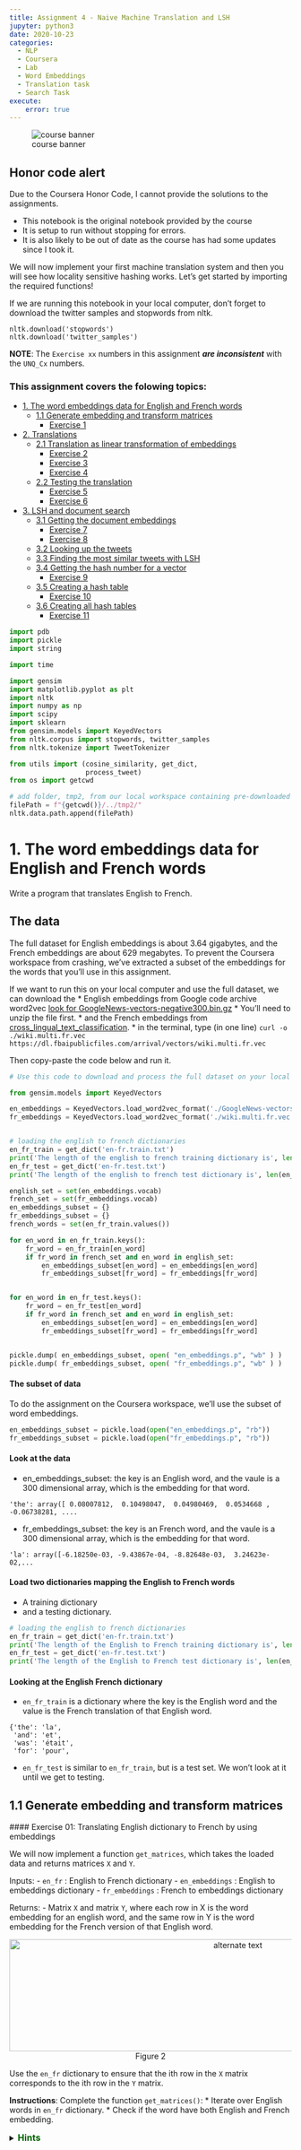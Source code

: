 ```yaml
---
title: Assignment 4 - Naive Machine Translation and LSH
jupyter: python3
date: 2020-10-23
categories: 
  - NLP 
  - Coursera 
  - Lab
  - Word Embeddings
  - Translation task
  - Search Task
execute: 
    error: true
---
```


![course banner](/images/Course-Logo-1-3.webp){#fig-00 .column-margin .nolightbox}

::: {.callout-warning}
## Honor code alert

Due to the Coursera Honor Code, I cannot provide the solutions to the assignments. 

- This notebook is the original notebook provided by the course
- It is setup to run without stopping for errors. 
- It is also likely to be out of date as the course has had some updates since I took it.
:::


We will now implement your first machine translation system and then you
will see how locality sensitive hashing works. Let's get started by importing
the required functions!

If we are running this notebook in your local computer, don't forget to
download the twitter samples and stopwords from nltk.

```
nltk.download('stopwords')
nltk.download('twitter_samples')
```


**NOTE**: The `Exercise xx` numbers in this assignment **_are inconsistent_** with the `UNQ_Cx` numbers.

### This assignment covers the folowing topics:

- [1. The word embeddings data for English and French words](#1)
  - [1.1 Generate embedding and transform matrices](#1-1)
      - [Exercise 1](#ex-01)
- [2. Translations](#2)
  - [2.1 Translation as linear transformation of embeddings](#2-1)
      - [Exercise 2](#ex-02)  
      - [Exercise 3](#ex-03)  
      - [Exercise 4](#ex-04)        
  - [2.2 Testing the translation](#2-2)
      - [Exercise 5](#ex-05)
      - [Exercise 6](#ex-06)      
- [3. LSH and document search](#3)
  - [3.1 Getting the document embeddings](#3-1)
      - [Exercise 7](#ex-07)
      - [Exercise 8](#ex-08)      
  - [3.2 Looking up the tweets](#3-2)
  - [3.3 Finding the most similar tweets with LSH](#3-3)
  - [3.4 Getting the hash number for a vector](#3-4)
      - [Exercise 9](#ex-09)  
  - [3.5 Creating a hash table](#3-5)
      - [Exercise 10](#ex-10)  
  - [3.6 Creating all hash tables](#3-6)
      - [Exercise 11](#ex-11)  

```python
import pdb
import pickle
import string

import time

import gensim
import matplotlib.pyplot as plt
import nltk
import numpy as np
import scipy
import sklearn
from gensim.models import KeyedVectors
from nltk.corpus import stopwords, twitter_samples
from nltk.tokenize import TweetTokenizer

from utils import (cosine_similarity, get_dict,
                   process_tweet)
from os import getcwd
```

```python
# add folder, tmp2, from our local workspace containing pre-downloaded corpora files to nltk's data path
filePath = f"{getcwd()}/../tmp2/"
nltk.data.path.append(filePath)
```

<a name="1"></a>

# 1. The word embeddings data for English and French words

Write a program that translates English to French.

## The data

The full dataset for English embeddings is about 3.64 gigabytes, and the French
embeddings are about 629 megabytes. To prevent the Coursera workspace from
crashing, we've extracted a subset of the embeddings for the words that you'll
use in this assignment.

If we want to run this on your local computer and use the full dataset,
we can download the
* English embeddings from Google code archive word2vec
[look for GoogleNews-vectors-negative300.bin.gz](https://code.google.com/archive/p/word2vec/)
    * You'll need to unzip the file first.
* and the French embeddings from
[cross_lingual_text_classification](https://github.com/vjstark/crosslingual_text_classification).
    * in the terminal, type (in one line)
    `curl -o ./wiki.multi.fr.vec https://dl.fbaipublicfiles.com/arrival/vectors/wiki.multi.fr.vec`

Then copy-paste the code below and run it.

```python
# Use this code to download and process the full dataset on your local computer

from gensim.models import KeyedVectors

en_embeddings = KeyedVectors.load_word2vec_format('./GoogleNews-vectors-negative300.bin', binary = True)
fr_embeddings = KeyedVectors.load_word2vec_format('./wiki.multi.fr.vec')


# loading the english to french dictionaries
en_fr_train = get_dict('en-fr.train.txt')
print('The length of the english to french training dictionary is', len(en_fr_train))
en_fr_test = get_dict('en-fr.test.txt')
print('The length of the english to french test dictionary is', len(en_fr_train))

english_set = set(en_embeddings.vocab)
french_set = set(fr_embeddings.vocab)
en_embeddings_subset = {}
fr_embeddings_subset = {}
french_words = set(en_fr_train.values())

for en_word in en_fr_train.keys():
    fr_word = en_fr_train[en_word]
    if fr_word in french_set and en_word in english_set:
        en_embeddings_subset[en_word] = en_embeddings[en_word]
        fr_embeddings_subset[fr_word] = fr_embeddings[fr_word]


for en_word in en_fr_test.keys():
    fr_word = en_fr_test[en_word]
    if fr_word in french_set and en_word in english_set:
        en_embeddings_subset[en_word] = en_embeddings[en_word]
        fr_embeddings_subset[fr_word] = fr_embeddings[fr_word]


pickle.dump( en_embeddings_subset, open( "en_embeddings.p", "wb" ) )
pickle.dump( fr_embeddings_subset, open( "fr_embeddings.p", "wb" ) )
```

#### The subset of data

To do the assignment on the Coursera workspace, we'll use the subset of word embeddings.

```python
en_embeddings_subset = pickle.load(open("en_embeddings.p", "rb"))
fr_embeddings_subset = pickle.load(open("fr_embeddings.p", "rb"))
```

#### Look at the data

* en_embeddings_subset: the key is an English word, and the vaule is a
300 dimensional array, which is the embedding for that word.
```
'the': array([ 0.08007812,  0.10498047,  0.04980469,  0.0534668 , -0.06738281, ....
```

* fr_embeddings_subset: the key is an French word, and the vaule is a 300
dimensional array, which is the embedding for that word.
```
'la': array([-6.18250e-03, -9.43867e-04, -8.82648e-03,  3.24623e-02,...
```

#### Load two dictionaries mapping the English to French words
* A training dictionary
* and a testing dictionary.

```python
# loading the english to french dictionaries
en_fr_train = get_dict('en-fr.train.txt')
print('The length of the English to French training dictionary is', len(en_fr_train))
en_fr_test = get_dict('en-fr.test.txt')
print('The length of the English to French test dictionary is', len(en_fr_train))
```

#### Looking at the English French dictionary

* `en_fr_train` is a dictionary where the key is the English word and the value
is the French translation of that English word.
```
{'the': 'la',
 'and': 'et',
 'was': 'était',
 'for': 'pour',
```

* `en_fr_test` is similar to `en_fr_train`, but is a test set.  We won't look at it
until we get to testing.

<a name="1-1"></a>

## 1.1 Generate embedding and transform matrices

<a name="ex-01"></a>
#### Exercise 01: Translating English dictionary to French by using embeddings

We will now implement a function `get_matrices`, which takes the loaded data
and returns matrices `X` and `Y`.

Inputs:
- `en_fr` : English to French dictionary
- `en_embeddings` : English to embeddings dictionary
- `fr_embeddings` : French to embeddings dictionary

Returns:
- Matrix `X` and matrix `Y`, where each row in X is the word embedding for an
english word, and the same row in Y is the word embedding for the French
version of that English word.

<div style="width:image width px; font-size:100%; text-align:center;">
<img src='X_to_Y.jpg' alt="alternate text" width="width" height="height" style="width:800px;height:200px;" /> Figure 2 </div>

Use the `en_fr` dictionary to ensure that the ith row in the `X` matrix
corresponds to the ith row in the `Y` matrix.

**Instructions**: Complete the function `get_matrices()`:
* Iterate over English words in `en_fr` dictionary.
* Check if the word have both English and French embedding.

<details>
<summary>
    <font size="3" color="darkgreen"><b>Hints</b></font>
</summary>
    <p>
        <ul>
            <li><a href="https://realpython.com/python-sets/#set-size-and-membership" >Sets</a> are useful data structures that can be used to check if an item is a member of a group.</li>
            <li>We can get words which are embedded into the language by using <a href="https://www.w3schools.com/python/ref_dictionary_keys.asp"> keys</a> method.</li>
            <li>Keep vectors in `X` and `Y` sorted in list. We can use <a href="https://docs.scipy.org/doc/numpy-1.13.0/reference/generated/numpy.ma.vstack.html"> np.vstack()</a> to merge them into the numpy matrix. </li>
            <li><a href="https://docs.scipy.org/doc/numpy/reference/generated/numpy.vstack.html">numpy.vstack</a> stacks the items in a list as rows in a matrix.</li>
        </ul>
    </p>

```python
# UNQ_C1 (UNIQUE CELL IDENTIFIER, DO NOT EDIT)
def get_matrices(en_fr, french_vecs, english_vecs):
    """
    Input:
        en_fr: English to French dictionary
        french_vecs: French words to their corresponding word embeddings.
        english_vecs: English words to their corresponding word embeddings.
    Output: 
        X: a matrix where the columns are the English embeddings.
        Y: a matrix where the columns correspong to the French embeddings.
        R: the projection matrix that minimizes the F norm ||X R -Y||^2.
    """

    ### START CODE HERE (REPLACE INSTANCES OF 'None' with your code) ###

    # X_l and Y_l are lists of the english and french word embeddings
    X_l = list()
    Y_l = list()

    # get the english words (the keys in the dictionary) and store in a set()
    english_set = None

    # get the french words (keys in the dictionary) and store in a set()
    french_set = None

    # store the french words that are part of the english-french dictionary (these are the values of the dictionary)
    french_words = set(en_fr.values())

    # loop through all english, french word pairs in the english french dictionary
    for en_word, fr_word in en_fr.items():

        # check that the french word has an embedding and that the english word has an embedding
        if fr_word in french_set and en_word in english_set:

            # get the english embedding
            en_vec = english_vecs[en_word]

            # get the french embedding
            fr_vec = None

            # add the english embedding to the list
            X_l.append(en_vec)

            # add the french embedding to the list
            None

    # stack the vectors of X_l into a matrix X
    X = None

    # stack the vectors of Y_l into a matrix Y
    Y = None
    ### END CODE HERE ###

    return X, Y
```

Now we will use function `get_matrices()` to obtain sets `X_train` and `Y_train`
of English and French word embeddings into the corresponding vector space models.

```python
# UNQ_C2 (UNIQUE CELL IDENTIFIER, DO NOT EDIT)
# We do not have to input any code in this cell, but it is relevant to grading, so please do not change anything

# getting the training set:
X_train, Y_train = get_matrices(
    en_fr_train, fr_embeddings_subset, en_embeddings_subset)
```

<a name="2"></a>

# 2. Translations

<div style="width:image width px; font-size:100%; text-align:center;"><img src='e_to_f.jpg' alt="alternate text" width="width" height="height" style="width:700px;height:200px;" /> Figure 1 </div>

Write a program that translates English words to French words using word embeddings and vector space models. 

<a name="2-1"></a>
## 2.1 Translation as linear transformation of embeddings

Given dictionaries of English and French word embeddings we will create a transformation matrix `R`
* Given an English word embedding, $\mathbf{e}$, we can multiply $\mathbf{eR}$ to get a new word embedding $\mathbf{f}$.
    * Both $\mathbf{e}$ and $\mathbf{f}$ are [row vectors](https://en.wikipedia.org/wiki/Row_and_column_vectors).
* We can then compute the nearest neighbors to `f` in the french embeddings and recommend the word that is most similar to the transformed word embedding.

### Describing translation as the minimization problem

Find a matrix `R` that minimizes the following equation. 

$$\arg \min _{\mathbf{R}}\| \mathbf{X R} - \mathbf{Y}\|_{F}\tag{1} $$

### Frobenius norm

The Frobenius norm of a matrix $A$ (assuming it is of dimension $m,n$) is defined as the square root of the sum of the absolute squares of its elements:

$$\|\mathbf{A}\|_{F} \equiv \sqrt{\sum_{i=1}^{m} \sum_{j=1}^{n}\left|a_{i j}\right|^{2}}\tag{2}$$

### Actual loss function
In the real world applications, the Frobenius norm loss:

$$\| \mathbf{XR} - \mathbf{Y}\|_{F}$$

is often replaced by it's squared value divided by $m$:

$$ \frac{1}{m} \|  \mathbf{X R} - \mathbf{Y} \|_{F}^{2}$$

where $m$ is the number of examples (rows in $\mathbf{X}$).

* The same R is found when using this loss function versus the original Frobenius norm.
* The reason for taking the square is that it's easier to compute the gradient of the squared Frobenius.
* The reason for dividing by $m$ is that we're more interested in the average loss per embedding than the  loss for the entire training set.
    * The loss for all training set increases with more words (training examples),
    so taking the average helps us to track the average loss regardless of the size of the training set.

##### [Optional] Detailed explanation why we use norm squared instead of the norm:
<details>
<summary>
    Click for optional details
</summary>
    <p>
        <ul>
            <li>The norm is always nonnegative (we're summing up absolute values), and so is the square. 
            <li> When we take the square of all non-negative (positive or zero) numbers, the order of the data is preserved.  
            <li> For example, if 3 > 2, 3^2 > 2^2
            <li> Using the norm or squared norm in gradient descent results in the same <i>location</i> of the minimum.
            <li> Squaring cancels the square root in the Frobenius norm formula. Because of the <a href="https://en.wikipedia.org/wiki/Chain_rule"> chain rule</a>, we would have to do more calculations if we had a square root in our expression for summation.
            <li> Dividing the function value by the positive number doesn't change the optimum of the function, for the same reason as described above.
            <li> We're interested in transforming English embedding into the French. Thus, it is more important to measure average loss per embedding than the loss for the entire dictionary (which increases as the number of words in the dictionary increases).
        </ul>
    </p>
    

<a name="ex-02"></a>

### Exercise 02: Implementing translation mechanism described in this section.

#### Step 1: Computing the loss
* The loss function will be squared Frobenoius norm of the difference between
matrix and its approximation, divided by the number of training examples $m$.
* Its formula is:
$$ L(X, Y, R)=\frac{1}{m}\sum_{i=1}^{m} \sum_{j=1}^{n}\left( a_{i j} \right)^{2}$$

where $a_{i j}$ is value in $i$th row and $j$th column of the matrix $\mathbf{XR}-\mathbf{Y}$.

#### Instructions: complete the `compute_loss()` function

* Compute the approximation of `Y` by matrix multiplying `X` and `R`
* Compute difference `XR - Y`
* Compute the squared Frobenius norm of the difference and divide it by $m$.

<details>    
<summary>
    <font size="3" color="darkgreen"><b>Hints</b></font>
</summary>
<p>
<ul>
   <li> Useful functions:
       <a href="https://docs.scipy.org/doc/numpy/reference/generated/numpy.dot.html">Numpy dot </a>,
       <a href="https://docs.scipy.org/doc/numpy/reference/generated/numpy.sum.html">Numpy sum</a>,
       <a href="https://docs.scipy.org/doc/numpy/reference/generated/numpy.square.html">Numpy square</a>,
       <a href="https://docs.scipy.org/doc/numpy/reference/generated/numpy.linalg.norm.html">Numpy norm</a>
    </li>
   <li> Be careful about which operation is elementwise and which operation is a matrix multiplication.</li>
   <li> Try to use matrix operations instead of the numpy norm function.  If we choose to use norm function, take care of extra arguments and that it's returning loss squared, and not the loss itself.</li>

</ul>
</p>

```python
# UNQ_C3 (UNIQUE CELL IDENTIFIER, DO NOT EDIT)
def compute_loss(X, Y, R):
    '''
    Inputs: 
        X: a matrix of dimension (m,n) where the columns are the English embeddings.
        Y: a matrix of dimension (m,n) where the columns correspong to the French embeddings.
        R: a matrix of dimension (n,n) - transformation matrix from English to French vector space embeddings.
    Outputs:
        L: a matrix of dimension (m,n) - the value of the loss function for given X, Y and R.
    '''
    ### START CODE HERE (REPLACE INSTANCES OF 'None' with your code) ###
    # m is the number of rows in X
    m = None
    
    # diff is XR - Y
    diff = None

    # diff_squared is the element-wise square of the difference
    diff_squared = None

    # sum_diff_squared is the sum of the squared elements
    sum_diff_squared = None

    # loss i the sum_diff_squard divided by the number of examples (m)
    loss = None
    ### END CODE HERE ###
    return loss
```

<a name="ex-03"></a>

### Exercise 03

### Step 2: Computing the gradient of loss in respect to transform matrix R

* Calculate the gradient of the loss with respect to transform matrix `R`.
* The gradient is a matrix that encodes how much a small change in `R`
affect the change in the loss function.
* The gradient gives us the direction in which we should decrease `R`
to minimize the loss.
* $m$ is the number of training examples (number of rows in $X$).
* The formula for the gradient of the loss function $𝐿(𝑋,𝑌,𝑅)$ is:

$$\frac{d}{dR}𝐿(𝑋,𝑌,𝑅)=\frac{d}{dR}\Big(\frac{1}{m}\| X R -Y\|_{F}^{2}\Big) = \frac{2}{m}X^{T} (X R - Y)$$

**Instructions**: Complete the `compute_gradient` function below.

<details>
<summary>
    <font size="3" color="darkgreen"><b>Hints</b></font>
</summary>
<p>
    <ul>
    <li><a href="https://docs.scipy.org/doc/numpy/reference/generated/numpy.matrix.T.html" > Transposing in numpy </a></li>
    <li><a href="https://docs.scipy.org/doc/numpy/reference/generated/numpy.ndarray.shape.html" > Finding out the dimensions</a> of matrices in numpy </li>
    <li>Remember to use numpy.dot for matrix multiplication </li>
    </ul>
</p>
 

```python
# UNQ_C4 (UNIQUE CELL IDENTIFIER, DO NOT EDIT)
def compute_gradient(X, Y, R):
    '''
    Inputs: 
        X: a matrix of dimension (m,n) where the columns are the English embeddings.
        Y: a matrix of dimension (m,n) where the columns correspong to the French embeddings.
        R: a matrix of dimension (n,n) - transformation matrix from English to French vector space embeddings.
    Outputs:
        g: a matrix of dimension (n,n) - gradient of the loss function L for given X, Y and R.
    '''
    ### START CODE HERE (REPLACE INSTANCES OF 'None' with your code) ###
    # m is the number of rows in X
    m = None

    # gradient is X^T(XR - Y) * 2/m
    gradient = None
    ### END CODE HERE ###
    return gradient
```

### Step 3: Finding the optimal R with gradient descent algorithm

#### Gradient descent

[Gradient descent](https://ml-cheatsheet.readthedocs.io/en/latest/gradient_descent.html) is an iterative algorithm which is used in searching for the optimum of the function. 
* Earlier, we've mentioned that the gradient of the loss with respect to the matrix encodes how much a tiny change in some coordinate of that matrix affect the change of loss function.
* Gradient descent uses that information to iteratively change matrix `R` until we reach a point where the loss is minimized. 

#### Training with a fixed number of iterations

Most of the time we iterate for a fixed number of training steps rather than iterating until the loss falls below a threshold.

##### OPTIONAL: explanation for fixed number of iterations
<details>
<summary>
    <font size="3" color="darkgreen"><b>click here for detailed discussion</b></font>
</summary>
<p>
<ul>
    <li> We cannot rely on training loss getting low -- what we really want is the validation loss to go down, or validation accuracy to go up. And indeed - in some cases people train until validation accuracy reaches a threshold, or -- commonly known as "early stopping" -- until the validation accuracy starts to go down, which is a sign of over-fitting.
    </li>
    <li>
    Why not always do "early stopping"? Well, mostly because well-regularized models on larger data-sets never stop improving. Especially in NLP, we can often continue training for months and the model will continue getting slightly and slightly better. This is also the reason why it's hard to just stop at a threshold -- unless there's an external customer setting the threshold, why stop, where do we put the threshold?
    </li>
    <li>Stopping after a certain number of steps has the advantage that we know how long your training will take - so we can keep some sanity and not train for months. We can then try to get the best performance within this time budget. Another advantage is that we can fix your learning rate schedule -- e.g., lower the learning rate at 10% before finish, and then again more at 1% before finishing. Such learning rate schedules help a lot, but are harder to do if we don't know how long you're training.
    </li>
</ul>
</p>

Pseudocode:
1. Calculate gradient $g$ of the loss with respect to the matrix $R$.
2. Update $R$ with the formula:
$$R_{\text{new}}= R_{\text{old}}-\alpha g$$

Where $\alpha$ is the learning rate, which is a scalar.

#### Learning rate

* The learning rate or "step size" $\alpha$ is a coefficient which decides how much we want to change $R$ in each step.
* If we change $R$ too much, we could skip the optimum by taking too large of a step.
* If we make only small changes to $R$, we will need many steps to reach the optimum.
* Learning rate $\alpha$ is used to control those changes.
* Values of $\alpha$ are chosen depending on the problem, and we'll use `learning_rate`$=0.0003$ as the default value for our algorithm.

<a name="ex-04"></a>

### Exercise 04

#### Instructions: Implement `align_embeddings()`

<details>
<summary>
    <font size="3" color="darkgreen"><b>Hints</b></font>
</summary>
<p>
<ul>
    <li>Use the 'compute_gradient()' function to get the gradient in each step</li>

</ul>
</p>

```python
# UNQ_C5 (UNIQUE CELL IDENTIFIER, DO NOT EDIT)
def align_embeddings(X, Y, train_steps=100, learning_rate=0.0003):
    '''
    Inputs:
        X: a matrix of dimension (m,n) where the columns are the English embeddings.
        Y: a matrix of dimension (m,n) where the columns correspong to the French embeddings.
        train_steps: positive int - describes how many steps will gradient descent algorithm do.
        learning_rate: positive float - describes how big steps will  gradient descent algorithm do.
    Outputs:
        R: a matrix of dimension (n,n) - the projection matrix that minimizes the F norm ||X R -Y||^2
    '''
    np.random.seed(129)

    # the number of columns in X is the number of dimensions for a word vector (e.g. 300)
    # R is a square matrix with length equal to the number of dimensions in th  word embedding
    R = np.random.rand(X.shape[1], X.shape[1])

    for i in range(train_steps):
        if i % 25 == 0:
            print(f"loss at iteration {i} is: {compute_loss(X, Y, R):.4f}")
        ### START CODE HERE (REPLACE INSTANCES OF 'None' with your code) ###
        # use the function that we defined to compute the gradient
        gradient = None

        # update R by subtracting the learning rate times gradient
        R -= None
        ### END CODE HERE ###
    return R
```

```python
# UNQ_C6 (UNIQUE CELL IDENTIFIER, DO NOT EDIT)
# We do not have to input any code in this cell, but it is relevant to grading, so please do not change anything

# Testing your implementation.
np.random.seed(129)
m = 10
n = 5
X = np.random.rand(m, n)
Y = np.random.rand(m, n) * .1
R = align_embeddings(X, Y)
```

**Expected Output:**
```
loss at iteration 0 is: 3.7242
loss at iteration 25 is: 3.6283
loss at iteration 50 is: 3.5350
loss at iteration 75 is: 3.4442
```

## Calculate transformation matrix R

Using those the training set, find the transformation matrix $\mathbf{R}$ by calling the function `align_embeddings()`.

**NOTE:** The code cell below will take a few minutes to fully execute (~3 mins)

```python
# UNQ_C7 (UNIQUE CELL IDENTIFIER, DO NOT EDIT)
# We do not have to input any code in this cell, but it is relevant to grading, so please do not change anything
R_train = align_embeddings(X_train, Y_train, train_steps=400, learning_rate=0.8)
```

##### Expected Output

```
loss at iteration 0 is: 963.0146
loss at iteration 25 is: 97.8292
loss at iteration 50 is: 26.8329
loss at iteration 75 is: 9.7893
loss at iteration 100 is: 4.3776
loss at iteration 125 is: 2.3281
loss at iteration 150 is: 1.4480
loss at iteration 175 is: 1.0338
loss at iteration 200 is: 0.8251
loss at iteration 225 is: 0.7145
loss at iteration 250 is: 0.6534
loss at iteration 275 is: 0.6185
loss at iteration 300 is: 0.5981
loss at iteration 325 is: 0.5858
loss at iteration 350 is: 0.5782
loss at iteration 375 is: 0.5735
```

<a name="2-2"></a>

## 2.2 Testing the translation

### k-Nearest neighbors algorithm

[k-Nearest neighbors algorithm](https://en.wikipedia.org/wiki/K-nearest_neighbors_algorithm) 
* k-NN is a method which takes a vector as input and finds the other vectors in the dataset that are closest to it. 
* The 'k' is the number of "nearest neighbors" to find (e.g. k=2 finds the closest two neighbors).

### Searching for the translation embedding
Since we're approximating the translation function from English to French embeddings by a linear transformation matrix $\mathbf{R}$, most of the time we won't get the exact embedding of a French word when we transform embedding $\mathbf{e}$ of some particular English word into the French embedding space. 
* This is where $k$-NN becomes really useful! By using $1$-NN with $\mathbf{eR}$ as input, we can search for an embedding $\mathbf{f}$ (as a row) in the matrix $\mathbf{Y}$ which is the closest to the transformed vector $\mathbf{eR}$

### Cosine similarity
Cosine similarity between vectors $u$ and $v$ calculated as the cosine of the angle between them.
The formula is 

$$\cos(u,v)=\frac{u\cdot v}{\left\|u\right\|\left\|v\right\|}$$

* $\cos(u,v)$ = $1$ when $u$ and $v$ lie on the same line and have the same direction.
* $\cos(u,v)$ is $-1$ when they have exactly opposite directions.
* $\cos(u,v)$ is $0$ when the vectors are orthogonal (perpendicular) to each other.

#### Note: Distance and similarity are pretty much opposite things.
* We can obtain distance metric from cosine similarity, but the cosine similarity can't be used directly as the distance metric. 
* When the cosine similarity increases (towards $1$), the "distance" between the two vectors decreases (towards $0$). 
* We can define the cosine distance between $u$ and $v$ as
$$d_{\text{cos}}(u,v)=1-\cos(u,v)$$

<a name="ex-05"></a>

**Exercise 05**: Complete the function `nearest_neighbor()`

Inputs:
* Vector `v`,
* A set of possible nearest neighbors `candidates`
* `k` nearest neighbors to find.
* The distance metric should be based on cosine similarity.
* `cosine_similarity` function is already implemented and imported for you. It's arguments are two vectors and it returns the cosine of the angle between them.
* Iterate over rows in `candidates`, and save the result of similarities between current row and vector `v` in a python list. Take care that similarities are in the same order as row vectors of `candidates`.
* Now we can use [numpy argsort]( https://docs.scipy.org/doc/numpy/reference/generated/numpy.argsort.html#numpy.argsort) to sort the indices for the rows of `candidates`.

<details>
<summary>
    <font size="3" color="darkgreen"><b>Hints</b></font>
</summary>
<p>
<ul>
    <li> numpy.argsort sorts values from most negative to most positive (smallest to largest) </li>
    <li> The candidates that are nearest to 'v' should have the highest cosine similarity </li>
    <li> To get the last element of a list 'tmp', the notation is tmp[-1:] </li>
</ul>
</p>

```python
# UNQ_C8 (UNIQUE CELL IDENTIFIER, DO NOT EDIT)
def nearest_neighbor(v, candidates, k=1):
    """
    Input:
      - v, the vector we are going find the nearest neighbor for
      - candidates: a set of vectors where we will find the neighbors
      - k: top k nearest neighbors to find
    Output:
      - k_idx: the indices of the top k closest vectors in sorted form
    """
    ### START CODE HERE (REPLACE INSTANCES OF 'None' with your code) ###
    similarity_l = []

    # for each candidate vector...
    for row in candidates:
        # get the cosine similarity
        cos_similarity = None

        # append the similarity to the list
        None
        
    # sort the similarity list and get the indices of the sorted list
    sorted_ids = None

    # get the indices of the k most similar candidate vectors
    k_idx = None
    ### END CODE HERE ###
    return k_idx
```

```python
# UNQ_C9 (UNIQUE CELL IDENTIFIER, DO NOT EDIT)
# We do not have to input any code in this cell, but it is relevant to grading, so please do not change anything

# Test your implementation:
v = np.array([1, 0, 1])
candidates = np.array([[1, 0, 5], [-2, 5, 3], [2, 0, 1], [6, -9, 5], [9, 9, 9]])
print(candidates[nearest_neighbor(v, candidates, 3)])
```

**Expected Output**:

`[[9 9 9]
 [1 0 5]
 [2 0 1]]`

### Test your translation and compute its accuracy

<a name="ex-06"></a>
**Exercise 06**:
Complete the function `test_vocabulary` which takes in English
embedding matrix $X$, French embedding matrix $Y$ and the $R$
matrix and returns the accuracy of translations from $X$ to $Y$ by $R$.

* Iterate over transformed English word embeddings and check if the
closest French word vector belongs to French word that is the actual
translation.
* Obtain an index of the closest French embedding by using
`nearest_neighbor` (with argument `k=1`), and compare it to the index
of the English embedding we have just transformed.
* Keep track of the number of times we get the correct translation.
* Calculate accuracy as $$\text{accuracy}=\frac{\#(\text{correct predictions})}{\#(\text{total predictions})}$$

```python
# UNQ_C10 (UNIQUE CELL IDENTIFIER, DO NOT EDIT)
def test_vocabulary(X, Y, R):
    '''
    Input:
        X: a matrix where the columns are the English embeddings.
        Y: a matrix where the columns correspong to the French embeddings.
        R: the transform matrix which translates word embeddings from
        English to French word vector space.
    Output:
        accuracy: for the English to French capitals
    '''

    ### START CODE HERE (REPLACE INSTANCES OF 'None' with your code) ###
    # The prediction is X times R
    pred = None

    # initialize the number correct to zero
    num_correct = 0

    # loop through each row in pred (each transformed embedding)
    for i in range(len(pred)):
        # get the index of the nearest neighbor of pred at row 'i'; also pass in the candidates in Y
        pred_idx = None

        # if the index of the nearest neighbor equals the row of i... \
        if pred_idx == i:
            # increment the number correct by 1.
            num_correct += None

    # accuracy is the number correct divided by the number of rows in 'pred' (also number of rows in X)
    accuracy = None

    ### END CODE HERE ###

    return accuracy
```

Let's see how is your translation mechanism working on the unseen data:

```python
X_val, Y_val = get_matrices(en_fr_test, fr_embeddings_subset, en_embeddings_subset)
```

```python
# UNQ_C11 (UNIQUE CELL IDENTIFIER, DO NOT EDIT)
# We do not have to input any code in this cell, but it is relevant to grading, so please do not change anything

acc = test_vocabulary(X_val, Y_val, R_train)  # this might take a minute or two
print(f"accuracy on test set is {acc:.3f}")
```

**Expected Output**:

```
0.557
```

We managed to translate words from one language to another language
without ever seing them with almost 56% accuracy by using some basic
linear algebra and learning a mapping of words from one language to another!

<a name="3"></a>

# 3. LSH and document search

In this part of the assignment, we will implement a more efficient version
of k-nearest neighbors using locality sensitive hashing.
We will then apply this to document search.

* Process the tweets and represent each tweet as a vector (represent a
document with a vector embedding).
* Use locality sensitive hashing and k nearest neighbors to find tweets
that are similar to a given tweet.

```python
# get the positive and negative tweets
all_positive_tweets = twitter_samples.strings('positive_tweets.json')
all_negative_tweets = twitter_samples.strings('negative_tweets.json')
all_tweets = all_positive_tweets + all_negative_tweets
```

<a name="3-1"></a>

### 3.1 Getting the document embeddings

#### Bag-of-words (BOW) document models
Text documents are sequences of words.
* The ordering of words makes a difference. For example, sentences "Apple pie is
better than pepperoni pizza." and "Pepperoni pizza is better than apple pie"
have opposite meanings due to the word ordering.
* However, for some applications, ignoring the order of words can allow
us to train an efficient and still effective model.
* This approach is called Bag-of-words document model.

#### Document embeddings
* Document embedding is created by summing up the embeddings of all words
in the document.
* If we don't know the embedding of some word, we can ignore that word.

<a name="ex-07"></a>

**Exercise 07**:
Complete the `get_document_embedding()` function.
* The function `get_document_embedding()` encodes entire document as a "document" embedding.
* It takes in a docoument (as a string) and a dictionary, `en_embeddings`
* It processes the document, and looks up the corresponding embedding of each word.
* It then sums them up and returns the sum of all word vectors of that processed tweet.

<details>
<summary>
    <font size="3" color="darkgreen"><b>Hints</b></font>
</summary>
<p>
<ul>
    <li> We can handle missing words easier by using the `get()` method of the python dictionary instead of the bracket notation (i.e. "[ ]"). See more about it <a href="https://stackoverflow.com/a/11041421/12816433" >here</a> </li>
    <li> The default value for missing word should be the zero vector. Numpy will <a href="https://docs.scipy.org/doc/numpy/user/basics.broadcasting.html" > broadcast </a> simple 0 scalar into a vector of zeros during the summation.</li>
    <li>Alternatively, skip the addition if a word is not in the dictonary. </li>
    <li>  We can use your `process_tweet()` function which allows we to process the tweet. The function just takes in a tweet and returns a list of words.</li>
</ul>
</p>

```python
# UNQ_C12 (UNIQUE CELL IDENTIFIER, DO NOT EDIT)
def get_document_embedding(tweet, en_embeddings): 
    '''
    Input:
        - tweet: a string
        - en_embeddings: a dictionary of word embeddings
    Output:
        - doc_embedding: sum of all word embeddings in the tweet
    '''
    doc_embedding = np.zeros(300)

    ### START CODE HERE (REPLACE INSTANCES OF 'None' with your code) ###
    # process the document into a list of words (process the tweet)
    processed_doc = None
    for word in processed_doc:
        # add the word embedding to the running total for the document embedding
        doc_embedding = None
    ### END CODE HERE ###
    return doc_embedding
```

```python
# UNQ_C13 (UNIQUE CELL IDENTIFIER, DO NOT EDIT)
# We do not have to input any code in this cell, but it is relevant to grading, so please do not change anything

# testing your function
custom_tweet = "RT @Twitter @chapagain Hello There! Have a great day. :) #good #morning http://chapagain.com.np"
tweet_embedding = get_document_embedding(custom_tweet, en_embeddings_subset)
tweet_embedding[-5:]
```

**Expected output**:

```
array([-0.00268555, -0.15378189, -0.55761719, -0.07216644, -0.32263184])
```

<a name="ex-08"></a>

### Exercise 08

#### Store all document vectors into a dictionary
Now, let's store all the tweet embeddings into a dictionary.
Implement `get_document_vecs()`

```python
# UNQ_C14 (UNIQUE CELL IDENTIFIER, DO NOT EDIT)
def get_document_vecs(all_docs, en_embeddings):
    '''
    Input:
        - all_docs: list of strings - all tweets in our dataset.
        - en_embeddings: dictionary with words as the keys and their embeddings as the values.
    Output:
        - document_vec_matrix: matrix of tweet embeddings.
        - ind2Doc_dict: dictionary with indices of tweets in vecs as keys and their embeddings as the values.
    '''

    # the dictionary's key is an index (integer) that identifies a specific tweet
    # the value is the document embedding for that document
    ind2Doc_dict = {}

    # this is list that will store the document vectors
    document_vec_l = []

    for i, doc in enumerate(all_docs):

        ### START CODE HERE (REPLACE INSTANCES OF 'None' with your code) ###
        # get the document embedding of the tweet
        doc_embedding = None

        # save the document embedding into the ind2Tweet dictionary at index i
        ind2Doc_dict[i] = None

        # append the document embedding to the list of document vectors
        document_vec_l.append(None)

        ### END CODE HERE ###

    # convert the list of document vectors into a 2D array (each row is a document vector)
    document_vec_matrix = np.vstack(document_vec_l)

    return document_vec_matrix, ind2Doc_dict
```

```python
document_vecs, ind2Tweet = get_document_vecs(all_tweets, en_embeddings_subset)
```

```python
# UNQ_C15 (UNIQUE CELL IDENTIFIER, DO NOT EDIT)
# We do not have to input any code in this cell, but it is relevant to grading, so please do not change anything

print(f"length of dictionary {len(ind2Tweet)}")
print(f"shape of document_vecs {document_vecs.shape}")
```

##### Expected Output
```
length of dictionary 10000
shape of document_vecs (10000, 300)
```

<a name="3-2"></a>

## 3.2 Looking up the tweets

Now we have a vector of dimension (m,d) where `m` is the number of tweets
(10,000) and `d` is the dimension of the embeddings (300).  Now you
will input a tweet, and use cosine similarity to see which tweet in our
corpus is similar to your tweet.

```python
my_tweet = 'i am sad'
process_tweet(my_tweet)
tweet_embedding = get_document_embedding(my_tweet, en_embeddings_subset)
```

```python
# UNQ_C16 (UNIQUE CELL IDENTIFIER, DO NOT EDIT)
# We do not have to input any code in this cell, but it is relevant to grading, so please do not change anything

# this gives we a similar tweet as your input.
# this implementation is vectorized...
idx = np.argmax(cosine_similarity(document_vecs, tweet_embedding))
print(all_tweets[idx])
```

##### Expected Output

```
@zoeeylim sad sad sad kid :( it's ok I help we watch the match HAHAHAHAHA
```

<a name="3-3"></a>

## 3.3 Finding the most similar tweets with LSH

We will now implement locality sensitive hashing (LSH) to identify the most similar tweet.
* Instead of looking at all 10,000 vectors, we can just search a subset to find
its nearest neighbors.

Let's say your data points are plotted like this:


<div style="width:image width px; font-size:100%; text-align:center;"><img src='one.png' alt="alternate text" width="width" height="height" style="width:400px;height:200px;" /> Figure 3 </div>

We can divide the vector space into regions and search within one region for nearest neighbors of a given vector.

<div style="width:image width px; font-size:100%; text-align:center;"><img src='four.png' alt="alternate text" width="width" height="height" style="width:400px;height:200px;" /> Figure 4 </div>

```python
N_VECS = len(all_tweets)       # This many vectors.
N_DIMS = len(ind2Tweet[1])     # Vector dimensionality.
print(f"Number of vectors is {N_VECS} and each has {N_DIMS} dimensions.")
```

#### Choosing the number of planes

* Each plane divides the space to $2$ parts.
* So $n$ planes divide the space into $2^{n}$ hash buckets.
* We want to organize 10,000 document vectors into buckets so that every bucket has about $~16$ vectors.
* For that we need $\frac{10000}{16}=625$ buckets.
* We're interested in $n$, number of planes, so that $2^{n}= 625$. Now, we can calculate $n=\log_{2}625 = 9.29 \approx 10$.

```python
# The number of planes. We use log2(625) to have ~16 vectors/bucket.
N_PLANES = 10
# Number of times to repeat the hashing to improve the search.
N_UNIVERSES = 25
```

<a name="3-4"></a>

## 3.4 Getting the hash number for a vector

For each vector, we need to get a unique number associated to that vector in order to assign it to a "hash bucket".

### Hyperlanes in vector spaces
* In $3$-dimensional vector space, the hyperplane is a regular plane. In $2$ dimensional vector space, the hyperplane is a line.
* Generally, the hyperplane is subspace which has dimension $1$ lower than the original vector space has.
* A hyperplane is uniquely defined by its normal vector.
* Normal vector $n$ of the plane $\pi$ is the vector to which all vectors in the plane $\pi$ are orthogonal (perpendicular in $3$ dimensional case).

### Using Hyperplanes to split the vector space
We can use a hyperplane to split the vector space into $2$ parts.
* All vectors whose dot product with a plane's normal vector is positive are on one side of the plane.
* All vectors whose dot product with the plane's normal vector is negative are on the other side of the plane.

### Encoding hash buckets
* For a vector, we can take its dot product with all the planes, then encode this information to assign the vector to a single hash bucket.
* When the vector is pointing to the opposite side of the hyperplane than normal, encode it by 0.
* Otherwise, if the vector is on the same side as the normal vector, encode it by 1.
* If we calculate the dot product with each plane in the same order for every vector, you've encoded each vector's unique hash ID as a binary number, like [0, 1, 1, ... 0].

<a name="ex-09"></a>

### Exercise 09: Implementing hash buckets

We've initialized hash table `hashes` for you. It is list of `N_UNIVERSES` matrices, each describes its own hash table. Each matrix has `N_DIMS` rows and `N_PLANES` columns. Every column of that matrix is a `N_DIMS`-dimensional normal vector for each of `N_PLANES` hyperplanes which are used for creating buckets of the particular hash table.

*Exercise*: Your task is to complete the function `hash_value_of_vector` which places vector `v` in the correct hash bucket.

* First multiply your vector `v`, with a corresponding plane. This will give we a vector of dimension $(1,\text{N_planes})$.
* We will then convert every element in that vector to 0 or 1.
* We create a hash vector by doing the following: if the element is negative, it becomes a 0, otherwise we change it to a 1.
* We then compute the unique number for the vector by iterating over `N_PLANES`
* Then we multiply $2^i$ times the corresponding bit (0 or 1).
* We will then store that sum in the variable `hash_value`.

**Intructions:** Create a hash for the vector in the function below.
Use this formula:

$$ hash = \sum_{i=0}^{N-1} \left( 2^{i} \times h_{i} \right) $$

#### Create the sets of planes
* Create multiple (25) sets of planes (the planes that divide up the region).
* We can think of these as 25 separate ways of dividing up the vector space with a different set of planes.
* Each element of this list contains a matrix with 300 rows (the word vector have 300 dimensions), and 10 columns (there are 10 planes in each "universe").

```python
np.random.seed(0)
planes_l = [np.random.normal(size=(N_DIMS, N_PLANES))
            for _ in range(N_UNIVERSES)]
```

<details>
<summary>
    <font size="3" color="darkgreen"><b>Hints</b></font>
</summary>
<p>
<ul>
    <li> numpy.squeeze() removes unused dimensions from an array; for instance, it converts a (10,1) 2D array into a (10,) 1D array</li>
</ul>
</p>

```python
# UNQ_C17 (UNIQUE CELL IDENTIFIER, DO NOT EDIT)
def hash_value_of_vector(v, planes):
    """Create a hash for a vector; hash_id says which random hash to use.
    Input:
        - v:  vector of tweet. It's dimension is (1, N_DIMS)
        - planes: matrix of dimension (N_DIMS, N_PLANES) - the set of planes that divide up the region
    Output:
        - res: a number which is used as a hash for your vector

    """
    ### START CODE HERE (REPLACE INSTANCES OF 'None' with your code) ###
    # for the set of planes,
    # calculate the dot product between the vector and the matrix containing the planes
    # remember that planes has shape (300, 10)
    # The dot product will have the shape (1,10)
    dot_product = None

    # get the sign of the dot product (1,10) shaped vector
    sign_of_dot_product = None

    # set h to be false (eqivalent to 0 when used in operations) if the sign is negative,
    # and true (equivalent to 1) if the sign is positive (1,10) shaped vector
    h = None

    # remove extra un-used dimensions (convert this from a 2D to a 1D array)
    h = None

    # initialize the hash value to 0
    hash_value = 0

    n_planes = planes.shape[1]
    for i in range(n_planes):
        # increment the hash value by 2^i * h_i
        hash_value += None
    ### END CODE HERE ###

    # cast hash_value as an integer
    hash_value = int(hash_value)

    return hash_value
```

```python
# UNQ_C18 (UNIQUE CELL IDENTIFIER, DO NOT EDIT)
# We do not have to input any code in this cell, but it is relevant to grading, so please do not change anything

np.random.seed(0)
idx = 0
planes = planes_l[idx]  # get one 'universe' of planes to test the function
vec = np.random.rand(1, 300)
print(f" The hash value for this vector,",
      f"and the set of planes at index {idx},",
      f"is {hash_value_of_vector(vec, planes)}")
```

##### Expected Output

```
The hash value for this vector, and the set of planes at index 0, is 768
```

<a name="3-5"></a>

## 3.5 Creating a hash table

<a name="ex-10"></a>

### Exercise 10

Given that we have a unique number for each vector (or tweet), We now want to create a hash table. We need a hash table, so that given a hash_id, we can quickly look up the corresponding vectors. This allows we to reduce your search by a significant amount of time.

<div style="width:image width px; font-size:100%; text-align:center;"><img src='table.png' alt="alternate text" width="width" height="height" style="width:500px;height:200px;" />  </div>

We have given we the `make_hash_table` function, which maps the tweet vectors to a bucket and stores the vector there. It returns the `hash_table` and the `id_table`. The `id_table` allows we know which vector in a certain bucket corresponds to what tweet.

<details>    
<summary>
    <font size="3" color="darkgreen"><b>Hints</b></font>
</summary>
<p>
<ul>
    <li> a dictionary comprehension, similar to a list comprehension, looks like this: `{i:0 for i in range(10)}`, where the key is 'i' and the value is zero for all key-value pairs. </li>
</ul>
</p>

```python
# UNQ_C19 (UNIQUE CELL IDENTIFIER, DO NOT EDIT)
# This is the code used to create a hash table: feel free to read over it
def make_hash_table(vecs, planes):
    """
    Input:
        - vecs: list of vectors to be hashed.
        - planes: the matrix of planes in a single "universe", with shape (embedding dimensions, number of planes).
    Output:
        - hash_table: dictionary - keys are hashes, values are lists of vectors (hash buckets)
        - id_table: dictionary - keys are hashes, values are list of vectors id's
                            (it's used to know which tweet corresponds to the hashed vector)
    """
    ### START CODE HERE (REPLACE INSTANCES OF 'None' with your code) ###

    # number of planes is the number of columns in the planes matrix
    num_of_planes = None

    # number of buckets is 2^(number of planes)
    num_buckets = None

    # create the hash table as a dictionary.
    # Keys are integers (0,1,2.. number of buckets)
    # Values are empty lists
    hash_table = None

    # create the id table as a dictionary.
    # Keys are integers (0,1,2... number of buckets)
    # Values are empty lists
    id_table = None

    # for each vector in 'vecs'
    for i, v in enumerate(vecs):
        # calculate the hash value for the vector
        h = None

        # store the vector into hash_table at key h,
        # by appending the vector v to the list at key h
        None

        # store the vector's index 'i' (each document is given a unique integer 0,1,2...)
        # the key is the h, and the 'i' is appended to the list at key h
        None

    ### END CODE HERE ###

    return hash_table, id_table
```

```python
# UNQ_C20 (UNIQUE CELL IDENTIFIER, DO NOT EDIT)
# We do not have to input any code in this cell, but it is relevant to grading, so please do not change anything

np.random.seed(0)
planes = planes_l[0]  # get one 'universe' of planes to test the function
vec = np.random.rand(1, 300)
tmp_hash_table, tmp_id_table = make_hash_table(document_vecs, planes)

print(f"The hash table at key 0 has {len(tmp_hash_table[0])} document vectors")
print(f"The id table at key 0 has {len(tmp_id_table[0])}")
print(f"The first 5 document indices stored at key 0 of are {tmp_id_table[0][0:5]}")
```

##### Expected output
```
The hash table at key 0 has 3 document vectors
The id table at key 0 has 3
The first 5 document indices stored at key 0 of are [3276, 3281, 3282]
```

<a name="3-6"></a>

### 3.6 Creating all hash tables

We can now hash your vectors and store them in a hash table that
would allow we to quickly look up and search for similar vectors.
Run the cell below to create the hashes. By doing so, we end up having
several tables which have all the vectors. Given a vector, we then
identify the buckets in all the tables.  We can then iterate over the
buckets and consider much fewer vectors. The more buckets we use, the
more accurate your lookup will be, but also the longer it will take.

```python
# Creating the hashtables
hash_tables = []
id_tables = []
for universe_id in range(N_UNIVERSES):  # there are 25 hashes
    print('working on hash universe #:', universe_id)
    planes = planes_l[universe_id]
    hash_table, id_table = make_hash_table(document_vecs, planes)
    hash_tables.append(hash_table)
    id_tables.append(id_table)
```

### Approximate K-NN

<a name="ex-11"></a>

### Exercise 11

Implement approximate K nearest neighbors using locality sensitive hashing,
to search for documents that are similar to a given document at the
index `doc_id`.

##### Inputs
* `doc_id` is the index into the document list `all_tweets`.
* `v` is the document vector for the tweet in `all_tweets` at index `doc_id`.
* `planes_l` is the list of planes (the global variable created earlier).
* `k` is the number of nearest neighbors to search for.
* `num_universes_to_use`: to save time, we can use fewer than the total
number of available universes.  By default, it's set to `N_UNIVERSES`,
which is $25$ for this assignment.

The `approximate_knn` function finds a subset of candidate vectors that
are in the same "hash bucket" as the input vector 'v'.  Then it performs
the usual k-nearest neighbors search on this subset (instead of searching
through all 10,000 tweets).

<details>
<summary>
    <font size="3" color="darkgreen"><b>Hints</b></font>
</summary>
<p>
<ul>
    <li> There are many dictionaries used in this function.  Try to print out planes_l, hash_tables, id_tables to understand how they are structured, what the keys represent, and what the values contain.</li>
    <li> To remove an item from a list, use `.remove()` </li>
    <li> To append to a list, use `.append()` </li>
    <li> To add to a set, use `.add()` </li>
</ul>
</p>

```python
# UNQ_C21 (UNIQUE CELL IDENTIFIER, DO NOT EDIT)
# This is the code used to do the fast nearest neighbor search. Feel free to go over it
def approximate_knn(doc_id, v, planes_l, k=1, num_universes_to_use=N_UNIVERSES):
    """Search for k-NN using hashes."""
    assert num_universes_to_use <= N_UNIVERSES

    # Vectors that will be checked as possible nearest neighbor
    vecs_to_consider_l = list()

    # list of document IDs
    ids_to_consider_l = list()

    # create a set for ids to consider, for faster checking if a document ID already exists in the set
    ids_to_consider_set = set()

    # loop through the universes of planes
    for universe_id in range(num_universes_to_use):

        # get the set of planes from the planes_l list, for this particular universe_id
        planes = planes_l[universe_id]

        # get the hash value of the vector for this set of planes
        hash_value = hash_value_of_vector(v, planes)

        # get the hash table for this particular universe_id
        hash_table = hash_tables[universe_id]

        # get the list of document vectors for this hash table, where the key is the hash_value
        document_vectors_l = hash_table[hash_value]

        # get the id_table for this particular universe_id
        id_table = id_tables[universe_id]

        # get the subset of documents to consider as nearest neighbors from this id_table dictionary
        new_ids_to_consider = id_table[hash_value]

        ### START CODE HERE (REPLACE INSTANCES OF 'None' with your code) ###

        # remove the id of the document that we're searching
        if doc_id in new_ids_to_consider:
            None
            print(f"removed doc_id {doc_id} of input vector from new_ids_to_search")

        # loop through the subset of document vectors to consider
        for i, new_id in enumerate(new_ids_to_consider):

            # if the document ID is not yet in the set ids_to_consider...
            if new_id not in ids_to_consider_set:
                # access document_vectors_l list at index i to get the embedding
                # then append it to the list of vectors to consider as possible nearest neighbors
                document_vector_at_i = None
                None

                # append the new_id (the index for the document) to the list of ids to consider
                None

                # also add the new_id to the set of ids to consider
                # (use this to check if new_id is not already in the IDs to consider)
                None

        ### END CODE HERE ###

    # Now run k-NN on the smaller set of vecs-to-consider.
    print("Fast considering %d vecs" % len(vecs_to_consider_l))

    # convert the vecs to consider set to a list, then to a numpy array
    vecs_to_consider_arr = np.array(vecs_to_consider_l)

    # call nearest neighbors on the reduced list of candidate vectors
    nearest_neighbor_idx_l = nearest_neighbor(v, vecs_to_consider_arr, k=k)

    # Use the nearest neighbor index list as indices into the ids to consider
    # create a list of nearest neighbors by the document ids
    nearest_neighbor_ids = [ids_to_consider_l[idx]
                            for idx in nearest_neighbor_idx_l]

    return nearest_neighbor_ids
```

```python
#document_vecs, ind2Tweet
doc_id = 0
doc_to_search = all_tweets[doc_id]
vec_to_search = document_vecs[doc_id]
```

```python
# UNQ_C22 (UNIQUE CELL IDENTIFIER, DO NOT EDIT)
# We do not have to input any code in this cell, but it is relevant to grading, so please do not change anything

# Sample
nearest_neighbor_ids = approximate_knn(
    doc_id, vec_to_search, planes_l, k=3, num_universes_to_use=5)
```

```python
print(f"Nearest neighbors for document {doc_id}")
print(f"Document contents: {doc_to_search}")
print("")

for neighbor_id in nearest_neighbor_ids:
    print(f"Nearest neighbor at document id {neighbor_id}")
    print(f"document contents: {all_tweets[neighbor_id]}")
```

# 4 Conclusion
Congratulations - Now we can look up vectors that are similar to the
encoding of your tweet using LSH!

